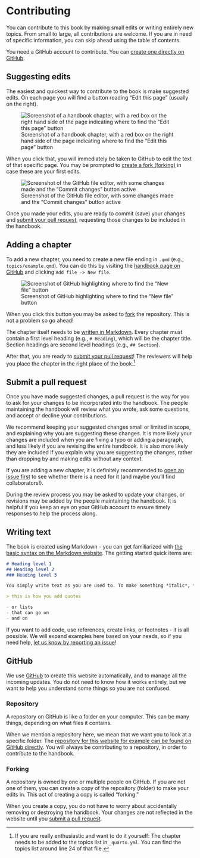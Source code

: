 # Contributing {.unnumbered}

You can contribute to this book by making small edits or writing entirely new topics. From small to large, all contributions are welcome. If you are in need of specific information, you can skip ahead using the table of contents.

:::{.callout-note}
You need a GitHub account to contribute. You can [create one directly on GitHub](https://github.com/signup).
:::

## Suggesting edits

The easiest and quickest way to contribute to the book is make suggested edits. On each page you will find a button reading "Edit this page" (usually on the right).

![Screenshot of a handbook chapter, with a red box on the right hand side of the page indicating where to find the "Edit this page" button](public/Screenshot%202023-12-19%20at%2010.41.49.png)

When you click that, you will immediately be taken to GitHub to edit the text of that specific page. You may be prompted to [create a fork (forking)](#forking) in case these are your first edits.

![Screenshot of the GitHub file editor, with some changes made and the "Commit changes" button active](public/Screenshot%202023-12-19%20at%2010.45.42.png)

Once you made your edits, you are ready to commit (save) your changes and [submit your pull request](#submit-a-pull-request), requesting those changes to be included in the handbook.

## Adding a chapter

To add a new chapter, you need to create a new file ending in `.qmd` (e.g., `topics/example.qmd`). You can do this by visiting the [handbook page on GitHub]({{< var repo-url >}}) and clicking `Add file -> New file`.

![Screenshot of GitHub highlighting where to find the "New file" button](public/Screenshot%202023-12-19%20at%2010.54.20.png)

When you click this button you may be asked to [fork](#forking) the repository. This is not a problem so go ahead!

The chapter itself needs to be [written in Markdown](#writing-text). Every chapter must contain a first level heading (e.g., `# Heading`), which will be the chapter title. Section headings are second level headings (e.g., `## Section`).

After that, you are ready to [submit your pull request](#submit-a-pull-request)! The reviewers will help you place the chapter in the right place of the book.[^1]

[^1]: If you are really enthusiastic and want to do it yourself: The chapter needs to be added to the topics list in `_quarto.yml`. You can find the topics list around line 24 of that file.

## Submit a pull request

Once you have made suggested changes, a pull request is the way for you to ask for your changes to be incorporated into the handbook. The people maintaining the handbook will review what you wrote, ask some questions, and accept or decline your contributions.

We recommend keeping your suggested changes small or limited in scope, and explaining why you are suggesting these changes. It is more likely your changes are included when you are fixing a typo or adding a paragraph, and less likely if you are revising the entire handbook. It is also more likely they are included if you explain why you are suggesting the changes, rather than dropping by and making edits without any context.

If you are adding a new chapter, it is definitely recommended to [open an issue first]({{< var issue-url >}}) to see whether there is a need for it (and maybe you'll find collaborators!).

During the review process you may be asked to update your changes, or revisions may be added by the people maintaining the handbook. It is helpful if you keep an eye on your GitHub account to ensure timely responses to help the process along.

## Writing text

The book is created using Markdown - you can get familiarized with [the basic syntax on the Markdown website](https://www.markdownguide.org/basic-syntax). The getting started quick items are:

```md
# Heading level 1
## Heading level 2
### Heading level 3

You simply write text as you are used to. To make something *italic*, **bold**, or ***bold and italic***.

> this is how you add quotes

- or lists
- that can go on 
- and on
```

If you want to add code, use references, create links, or footnotes - it is all possible. We will expand examples here based on your needs, so if you need help, [let us know by reporting an issue]({{< var issue-url >}})!

## GitHub

We use [GitHub](https://github.com) to create this website automatically, and to manage all the incoming updates. You do not need to know how it works entirely, but we want to help you understand some things so you are not confused.

### Repository

A repository on GitHub is like a folder on your computer. This can be many things, depending on what files it contains.

When we mention a repository here, we mean that we want you to look at a specific folder. The [repository for this website for example can be found on GitHub directly]({{< var repo-url >}}). You will always be contributing to a repository, in order to contribute to the handbook.

### Forking

A repository is owned by one or multiple people on GitHub. If you are not one of them, you can create a copy of the repository (folder) to make your edits in. This act of creating a copy is called "forking."

When you create a copy, you do not have to worry about accidentally removing or destroying the handbook. Your changes are not reflected in the website until you [submit a pull request](#submit-a-pull-request).

<!-- ## Adding references -->
